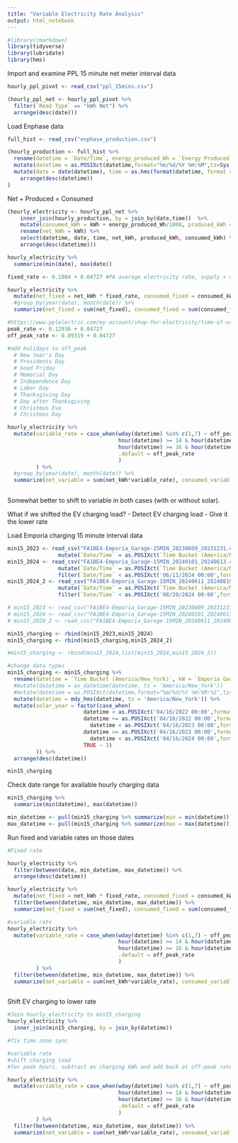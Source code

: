 ```yaml
---
title: "Variable Electricity Rate Analysis"
output: html_notebook
---
```


```r
#library(rmarkdown)
library(tidyverse)
library(lubridate)
library(hms)
```
Import and examine PPL 15 minute net meter interval data

```r
hourly_ppl_pivot <- read_csv("ppl_15mins.csv")

(hourly_ppl_net <- hourly_ppl_pivot %>% 
  filter(`Read Type` == "kWh Net") %>% 
  arrange(desc(date)))
```

Load Enphase data
```r
full_hist <- read_csv("enphase_production.csv")

(hourly_production <- full_hist %>% 
  rename(datetime = `Date/Time`, energy_produced_Wh = `Energy Produced (Wh)`) %>% 
  mutate(datetime = as.POSIXct(datetime,format="%m/%d/%Y %H:%M",tz=Sys.timezone())) %>% 
  mutate(date = date(datetime), time = as.hms(format(datetime, format = "%H:%M:%S")), month = month(datetime, label=TRUE), year = year(datetime), day = day(datetime), yday = yday(datetime), monthday = format(datetime, "%m-%d"), wday = wday(datetime, label=TRUE), equinox_day = (yday + 10) %% 365, equinox_group = floor((equinox_day+15)/30)*30) %>% 
    arrange(desc(datetime))
)

```


Net + Produced = Consumed

```r
(hourly_electricity <- hourly_ppl_net %>% 
    inner_join(hourly_production, by = join_by(date,time))  %>% 
    mutate(consumed_kWh = kWh + energy_produced_Wh/1000, produced_kWh = energy_produced_Wh/1000)  %>% 
    rename(net_kWh = kWh) %>% 
    select(datetime, date, time, net_kWh, produced_kWh, consumed_kWh) %>%
    arrange(desc(datetime)))

hourly_electricity %>% 
  summarize(min(date), max(date))

```

```r
fixed_rate <- 0.1004 + 0.04727 #PA average electricity rate, supply + delivery charges combined

hourly_electricity %>% 
  mutate(net_fixed = net_kWh * fixed_rate, consumed_fixed = consumed_kWh * fixed_rate) %>% 
  #group_by(year(date), month(date)) %>% 
  summarize(net_fixed = sum(net_fixed), consumed_fixed = sum(consumed_fixed))

```

```r
#https://www.pplelectric.com/my-account/shop-for-electricity/time-of-use-plan/tou-enrollment
peak_rate <- 0.12936 + 0.04727
off_peak_rate <- 0.09319 + 0.04727

#add holidays to off_peak
  # New Year's Day
  # Presidents Day
  # Good Friday
  # Memorial Day
  # Independence Day
  # Labor Day
  # Thanksgiving Day
  # Day after Thanksgiving
  # Christmas Eve
  # Christmas Day

hourly_electricity %>% 
  mutate(variable_rate = case_when(wday(datetime) %in% c(1,7) ~ off_peak_rate, #weekends
                                   hour(datetime) >= 14 & hour(datetime) < 18 & month(datetime) %in% c(6,7,8,9,10,11) ~ peak_rate, #JuneToNovPeak
                                   hour(datetime) >= 16 & hour(datetime) < 20 & month(datetime) %in% c(12,1,2,3,4,5) ~ peak_rate, #DecToMayPeak
                                   .default = off_peak_rate
                                   ) 
         ) %>% 
  #group_by(year(date), month(date)) %>%
  summarize(net_variable = sum(net_kWh*variable_rate), consumed_variable = sum(consumed_kWh*variable_rate))
  

```

Somewhat better to shift to variable in both cases (with or without solar).


What if we shifted the EV charging load? 
- Detect EV charging load
- Give it the lower rate


Load Emporia charging 15 minute interval data
```r

min15_2023 <- read_csv("FA1BE4-Emporia_Garage-15MIN_20230609_20231231.csv", show_col_types = FALSE) %>%
                mutate(`Date/Time` = as.POSIXct(`Time Bucket (America/New_York)`,format="%m/%d/%Y %H:%M",tz=Sys.timezone()))
min15_2024 <- read_csv("FA1BE4-Emporia_Garage-15MIN_20240101_20240613.csv", show_col_types = FALSE) %>%
                mutate(`Date/Time` = as.POSIXct(`Time Bucket (America/New_York)`,format="%m/%d/%Y %H:%M",tz=Sys.timezone())) %>%
                filter(`Date/Time` < as.POSIXct('06/11/2024 00:00',format="%m/%d/%Y %H:%M",tz=Sys.timezone()) )
min15_2024_2 <- read_csv("FA1BE4-Emporia_Garage-15MIN_20240611_20240819.csv", show_col_types = FALSE) %>%
                mutate(`Date/Time` = as.POSIXct(`Time Bucket (America/New_York)`,format="%m/%d/%Y %H:%M",tz=Sys.timezone())) %>%
                filter(`Date/Time` < as.POSIXct('08/20/2024 00:00',format="%m/%d/%Y %H:%M",tz=Sys.timezone()) )

# min15_2023 <- read_csv("FA1BE4-Emporia_Garage-15MIN_20230609_20231231.csv", show_col_types = FALSE)
# min15_2024 <- read_csv("FA1BE4-Emporia_Garage-15MIN_20240101_20240613.csv", show_col_types = FALSE)
# min15_2024_2 <- read_csv("FA1BE4-Emporia_Garage-15MIN_20240611_20240819.csv", show_col_types = FALSE)

min15_charging <- rbind(min15_2023,min15_2024)
min15_charging <- rbind(min15_charging,min15_2024_2)

#min15_charging <- rbind(min15_2024,list(min15_2024,min15_2024_2))

#change data types
min15_charging <- min15_charging %>% 
  rename(datetime = `Time Bucket (America/New_York)`, kW = `Emporia Garage-EV (kWatts)`) %>% 
  #mutate(datetime = as_datetime(datetime, tz = 'America/New_York'))
  #mutate(datetime = as.POSIXct(datetime,format="%m/%d/%Y %H:%M:%S",tz='America/New_York'))
  mutate(datetime = mdy_hms(datetime, tz = 'America/New_York')) %>% 
  mutate(solar_year = factor(case_when(
                        datetime < as.POSIXct('04/16/2022 00:00',format="%m/%d/%Y %H:%M",tz=Sys.timezone()) ~ 0,
                        datetime >= as.POSIXct('04/16/2022 00:00',format="%m/%d/%Y %H:%M",tz=Sys.timezone())  &
                          datetime < as.POSIXct('04/16/2023 00:00',format="%m/%d/%Y %H:%M",tz=Sys.timezone()) ~ 1,
                        datetime >= as.POSIXct('04/16/2023 00:00',format="%m/%d/%Y %H:%M",tz=Sys.timezone())  &
                          datetime < as.POSIXct('04/16/2024 00:00',format="%m/%d/%Y %H:%M",tz=Sys.timezone()) ~ 2,
                        TRUE ~ 3)
         )) %>% 
  arrange(desc(datetime))

min15_charging 
```

Check date range for available hourly charging data
```r
min15_charging %>% 
  summarize(min(datetime), max(datetime))

min_datetime <- pull(min15_charging %>% summarize(min = min(datetime)))
max_datetime <- pull(min15_charging %>% summarize(max = max(datetime)))
```

Run fixed and variable rates on those dates
```r
#Fixed rate

hourly_electricity %>% 
  filter(between(date, min_datetime, max_datetime)) %>% 
  arrange(desc(datetime))

hourly_electricity %>% 
  mutate(net_fixed = net_kWh * fixed_rate, consumed_fixed = consumed_kWh * fixed_rate) %>% 
  filter(between(datetime, min_datetime, max_datetime)) %>% 
  summarize(net_fixed = sum(net_fixed), consumed_fixed = sum(consumed_fixed))


```

```r
#variable rate
hourly_electricity %>% 
  mutate(variable_rate = case_when(wday(datetime) %in% c(1,7) ~ off_peak_rate, #weekends
                                   hour(datetime) >= 14 & hour(datetime) < 18 & month(datetime) %in% c(6,7,8,9,10,11) ~ peak_rate, #JuneToNovPeak
                                   hour(datetime) >= 16 & hour(datetime) < 20 & month(datetime) %in% c(12,1,2,3,4,5) ~ peak_rate, #DecToMayPeak
                                   .default = off_peak_rate
                                   ) 
         ) %>% 
  filter(between(datetime, min_datetime, max_datetime)) %>% 
  summarize(net_variable = sum(net_kWh*variable_rate), consumed_variable = sum(consumed_kWh*variable_rate))
  
```

Shift EV charging to lower rate
```r

#Join hourly_electricity to min15_charging
hourly_electricity %>% 
  inner_join(min15_charging, by = join_by(datetime)) 

#fix time zone sync

#variable rate
#shift charging load
#for peak hours, subtract ev charging kWh and add back at off-peak rate

hourly_electricity %>% 
  mutate(variable_rate = case_when(wday(datetime) %in% c(1,7) ~ off_peak_rate, #weekends
                                   hour(datetime) >= 14 & hour(datetime) < 18 & month(datetime) %in% c(6,7,8,9,10,11) ~ peak_rate, #JuneToNovPeak
                                   hour(datetime) >= 16 & hour(datetime) < 20 & month(datetime) %in% c(12,1,2,3,4,5) ~ peak_rate, #DecToMayPeak
                                   .default = off_peak_rate
                                   ) 
         ) %>% 
  filter(between(datetime, min_datetime, max_datetime)) %>% 
  summarize(net_variable = sum(net_kWh*variable_rate), consumed_variable = sum(consumed_kWh*variable_rate))
  

```



